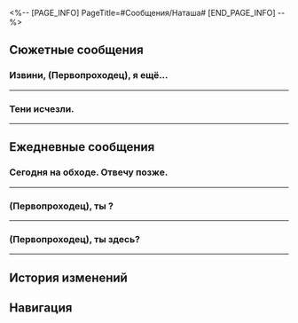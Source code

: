 <%-- [PAGE_INFO]
PageTitle=#Сообщения/Наташа#
[END_PAGE_INFO] --%>
{{Сообщение Инфобокс
|id          = 1105
|Изображение = Персонаж Наташа Иконка.png
|Тип         = Персонаж
|Отправитель = Наташа
|ПодписьСоо  = На обходе в Поселении роботов. Приём по записи.
|Фракция     = Ярило-VI
}}

==Сюжетные сообщения==
===Извини, (Первопроходец), я ещё...===
{{Сообщения
|условие_получения = 
|текст =
:'''Наташа:''' Извини, (Первопроходец), я ещё не очень хорошо умею пользоваться этим маленьким устройством. Можешь ли прийти в клинику, как будет свободная минутка? Есть одно личное дело, которое нужно обсудить.
:{Выбор} Без проблем, сейчас подойду.
::'''(Первопроходец):''' Без проблем, сейчас подойду.
:{Выбор} Хорошо. Подожди, пока я закончу со своими делами.
::'''(Первопроходец):''' Хорошо. Подожди, пока я закончу со своими делами.
:'''Наташа:''' Спасибо, (Первопроходец). Руководя Диким Огнём, уже и позабыла, как полагаться на других. Спасибо, что {{MC|ж=напомнила|м=напомнил}} мне, что я не одна.
;{Принятая миссия: Иммунитет к метели}
}}
----

===Тени исчезли.===
{{Сообщения
|условие_получения = 
|текст =
:'''Наташа:''' Тени исчезли.
:'''Наташа:''' Похоже, что «чудо дружбы» отлично работает.
:'''Наташа:''' Можешь зайти ко мне, прежде чем покинешь Белобог?
:'''Наташа:''' Кое-кто хочет попрощаться.
}}
----

==Ежедневные сообщения==
===Сегодня на обходе. Отвечу позже.===
{{Сообщения|текст =
:'''Наташа:''' Сегодня на обходе. Отвечу позже.
:'''Наташа:''' Пожалуйста, оставьте сообщение, если у вас высокая температура, головная боль или другие симптомы.
:'''Наташа:''' Онлайн-консультация «Маленький помощник Наташи» ответит вам на основе ваших ключевых слов.
:{Выбор} У моего смартфона температура.
::'''(Первопроходец):''' У моего смартфона температура.
::'''Наташа:''' Спасибо. Ваши симптомы получены.
::'''Наташа:''' Если у смартфона температура в Белобоге, убедитесь, что вы остаётесь в тепле. Не пытайтесь охладиться, так как это может привести к простуде.
::{Выбор} [Шок]
::'''(Первопроходец):''' [[Файл:Стикер ГПП 07 Пом-Пом 08.png|80px|&lbrack;Шок&rbrack;]]
::'''Наташа:''' Только увидела твоё сообщение.
::'''Наташа:''' Не насмехайся над «Маленьким помощником Наташи».
::{Выбор} Есть предложения?
::'''(Первопроходец):''' У доктора Наташи есть рецепт для смартфона с температурой?
::'''(Первопроходец):''' [[Файл:Стикер ГПП 07 Пом-Пом 05.png|80px|&lbrack;ОК&rbrack;]]
::'''Наташа:''' Поменьше сиди в телефоне.
::'''Наташа:''' Всё просто, да?
::{Выбор} Просто - это не про жизнь Первопроходца.
::'''(Первопроходец):''' Просто - это не про жизнь Первопроходца.
:{Выбор} Башка у пальца на ноге болит.
::'''(Первопроходец):''' Башка у пальца на ноге болит.
::'''Наташа:''' Спасибо. Ваши симптомы получены.
::'''Наташа:''' Если «башка у пальца на ноге болит» в Белобоге, рекомендуется тёплый компресс. Не используйте холодный компресс, так как это может привести к простуде.
::{Выбор} [Шок]
::'''(Первопроходец):''' [[Файл:Стикер ГПП 07 Пом-Пом 08.png|80px|&lbrack;Шок&rbrack;]]
::'''Наташа:''' Только увидела твоё сообщение.
::'''Наташа:''' Не насмехайся над «Маленьким помощником Наташи».
::{Выбор} Есть предложения?
::'''(Первопроходец):''' [[Файл:Стикер ГПП 07 Пом-Пом 05.png|80px|&lbrack;ОК&rbrack;]]
::'''(Первопроходец):''' У доктора Наташи есть рецепт для головной боли у пальца?
::'''Наташа:''' Поменьше слоняйся.
::'''Наташа:''' Всё просто, да?
::{Выбор} Просто - это не про жизнь Первопроходца.
::'''(Первопроходец):''' Просто - это не про жизнь Первопроходца.
:'''(Первопроходец):''' [[Файл:Стикер ГПП 07 Пом-Пом 02.png|80px|&lbrack;Плач&rbrack;]]
}}
----

===(Первопроходец), ты {{MC|ж=выздоровела|м=выздоровел}}?===
{{Сообщения|текст =
:'''Наташа:''' (Первопроходец), ты {{MC|ж=выздоровела|м=выздоровел}}?
:'''Наташа:''' Ты принимаешь лекарства?
:{Выбор} Я {{MC|м=поправился|ж=поправилась}}.
:'''(Первопроходец):''' Я {{MC|м=поправился|ж=поправилась}}.
:'''(Первопроходец):''' Но мне не удалось раздобыть кое-что из твоего рецепта...
:'''Наташа:''' Что?
:{Выбор} Порошок из панциря скального краба.
::'''(Первопроходец):''' Порошок из панциря скального краба.
:{Выбор} Масло пещерной саламандры.
::'''(Первопроходец):''' Масло пещерной саламандры.
:{Выбор} Всё.
::'''(Первопроходец):''' Порошок из панциря скального краба и масло пещерной саламандры.
:'''(Первопроходец):''' Кажется, такое можно достать только в Белобоге.
:{Выбор} На экспрессе этого нет.
:'''(Первопроходец):''' Я на экспрессе, и тут не найти такого...
:'''(Первопроходец):''' [[Файл:Стикер ГПП 07 Пом-Пом 02.png|80px|&lbrack;Плач&rbrack;]]
:'''Наташа:''' ...
:'''Наташа:''' Это моя ошибка, прости.
:'''Наташа:''' Приходи в клинику, я подготовлю для тебя лекарства в дорогу.
:'''Наташа:''' Ты Первопроходец, здоровье крайне важно для тебя.
:'''Наташа:''' Тебе следует заботиться о себе.
:{Выбор} Спасибо, Наташа.
:'''(Первопроходец):''' Обязательно! Спасибо, Наташа.
:'''(Первопроходец):''' [[Файл:Стикер ГПП 07 Пом-Пом 06.png|80px|&lbrack;Одобрение&rbrack;]]
:'''Наташа:''' Не стоит.
}}
----

===(Первопроходец), ты здесь?===
{{Сообщения|текст =
:'''Наташа:''' (Первопроходец), ты здесь?
:'''Наташа:''' Прости за беспокойство, но дети в клинике мечтают тебя увидеть...
:'''Наташа:''' Если сейчас не самый подходящий момент, я попрошу их позвонить в другой раз.
:{Выбор} Мне можно звонить в любое время.
::'''(Первопроходец):''' Я могу ответить на звонок в любое время.
::'''(Первопроходец):''' Что нам делать?
::'''(Первопроходец):''' [[Файл:Стикер ГПП 07 Пом-Пом 07.png|80px|&lbrack;Недоумение&rbrack;]]
::'''Наташа:''' Я начну видеозвонок.
::{{Диалог|Предупреждение}} Видеовызов от Наташи
::{{Диалог|Предупреждение}} Видеовызов не удался
::'''Наташа:''' А? Что случилось?
::'''Наташа:''' Прости, попробую ещё раз.
::{{Диалог|Предупреждение}} Видеовызов от Наташи
::{{Диалог|Предупреждение}} Видеовызов не удался
::'''Наташа:''' ...
::'''Наташа:''' Я плохо в этом разбираюсь... Зеле учила меня.
::'''Наташа:''' Я спрошу её, как сделать видеовызов. Прости за беспокойство.
::{Выбор} Мне можно звонить в любое время.
::'''(Первопроходец):''' Ничего страшного, мне можно звонить в любое время.
::'''(Первопроходец):''' Или я могу зайти в клинику.
:{Выбор} Мне сейчас неудобно.
::'''(Первопроходец):''' Я {{MC|ж=занята|м=занят}}, мне сейчас неудобно.
::'''(Первопроходец):''' Извини.
::'''(Первопроходец):''' [[Файл:Стикер ГПП 07 Пом-Пом 02.png|80px|&lbrack;Плач&rbrack;]]
::'''Наташа:''' Ничего. Просто дети так просят...
::'''Наташа:''' Прости, что отвлекаю. Возвращайся к работе.
::'''Наташа:''' Я объясню всё детям.
::{Выбор} Я навещу их позже.
::'''(Первопроходец):''' Я зайду потом в клинику.
:'''Наташа:''' Спасибо, ждём тебя в любое время.
}}
----

==История изменений==
{{История изменений|3.5}}

==Навигация==
{{Сообщения Навбокс}}